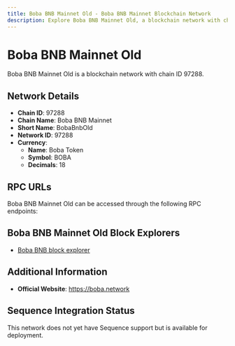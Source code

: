```yaml
--- 
title: Boba BNB Mainnet Old - Boba BNB Mainnet Blockchain Network
description: Explore Boba BNB Mainnet Old, a blockchain network with chain ID 97288. Learn about its native currency, Boba Token, and how to interact with the network.
---
```


# Boba BNB Mainnet Old

Boba BNB Mainnet Old is a blockchain network with chain ID 97288.

## Network Details

- **Chain ID**: 97288
- **Chain Name**: Boba BNB Mainnet
- **Short Name**: BobaBnbOld
- **Network ID**: 97288
- **Currency**: 
  - **Name**: Boba Token
  - **Symbol**: BOBA
  - **Decimals**: 18

## RPC URLs

Boba BNB Mainnet Old can be accessed through the following RPC endpoints:



## Boba BNB Mainnet Old Block Explorers

- [Boba BNB block explorer](https://blockexplorer.bnb.boba.network)

## Additional Information

- **Official Website**: https://boba.network

## Sequence Integration Status

This network does not yet have Sequence support but is available for deployment.
